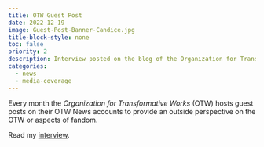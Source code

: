 ```yaml
---
title: OTW Guest Post
date: 2022-12-19
image: Guest-Post-Banner-Candice.jpg
title-block-style: none
toc: false
priority: 2
description: Interview posted on the blog of the Organization for Transformative Works 
categories:
  - news
  - media-coverage
---
```


Every month the *Organization for Transformative Works* (OTW) hosts guest posts on their OTW News accounts to provide an outside perspective on the OTW or aspects of fandom.

Read my [interview](https://www.transformativeworks.org/otw-guest-post-federico-pianzola/).